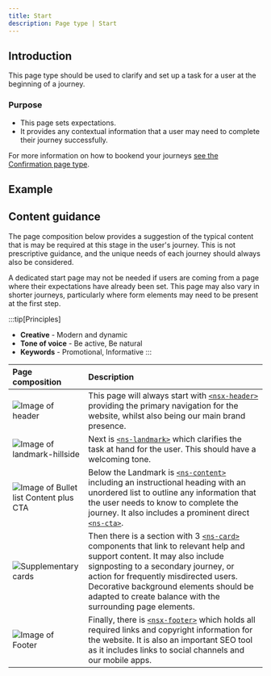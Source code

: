 ```yaml
---
title: Start
description: Page type | Start
---
```



## Introduction

This page type should be used to clarify and set up a task for a user at the beginning of a journey.

### Purpose

- This page sets expectations.
- It provides any contextual information that a user may need to complete their journey successfully. 

For more information on how to bookend your journeys [see the Confirmation page type](/page-types/confirmation).

## Example

<PageViewer />

## Content guidance

The page composition below provides a suggestion of the typical content that is may be required at this stage in the user's journey. This is not prescriptive guidance, and the unique needs of each journey should always also be considered. 

A dedicated start page may not be needed if users are coming from a page where their expectations have already been set. This page may also vary in shorter journeys, particularly where form elements may need to be present at the first step.

:::tip[Principles]
- **Creative** - Modern and dynamic
- **Tone of voice** - Be active, Be natural
- **Keywords** - Promotional, Informative
:::

| Page composition | Description |
| :--- | :--- |
| ![Image of header](@assets/page-types/start/header.webp) | This page will always start with [`<nsx-header>`](/components/nsx-header) providing the primary navigation for the website, whilst also being our main brand presence. |
| ![Image of landmark-hillside](@assets/page-types/start/landmark.webp) | Next is [`<ns-landmark>`](/components/ns-landmark) which clarifies the task at hand for the user. This should have a welcoming tone. |
| ![Image of Bullet list Content plus CTA](@assets/page-types/start/content.webp) | Below the Landmark is [`<ns-content>`](/components/ns-content) including an instructional heading with an unordered list to outline any information that the user needs to know to complete the journey. It also includes a prominent direct [`<ns-cta>`](/components/ns-cta). |
| ![Supplementary cards](@assets/page-types/start/cards.webp) | Then there is a section with 3 [`<ns-card>`](/components/ns-card) components that link to relevant help and support content. It may also include signposting to a secondary journey, or action for frequently misdirected users. Decorative background elements should be adapted to create balance with the surrounding page elements. |
| ![Image of Footer](@assets/page-types/start/footer.webp) | Finally, there is [`<nsx-footer>`](/components/nsx-footer) which holds all required links and copyright information for the website. It is also an important SEO tool as it includes links to social channels and our mobile apps. |

